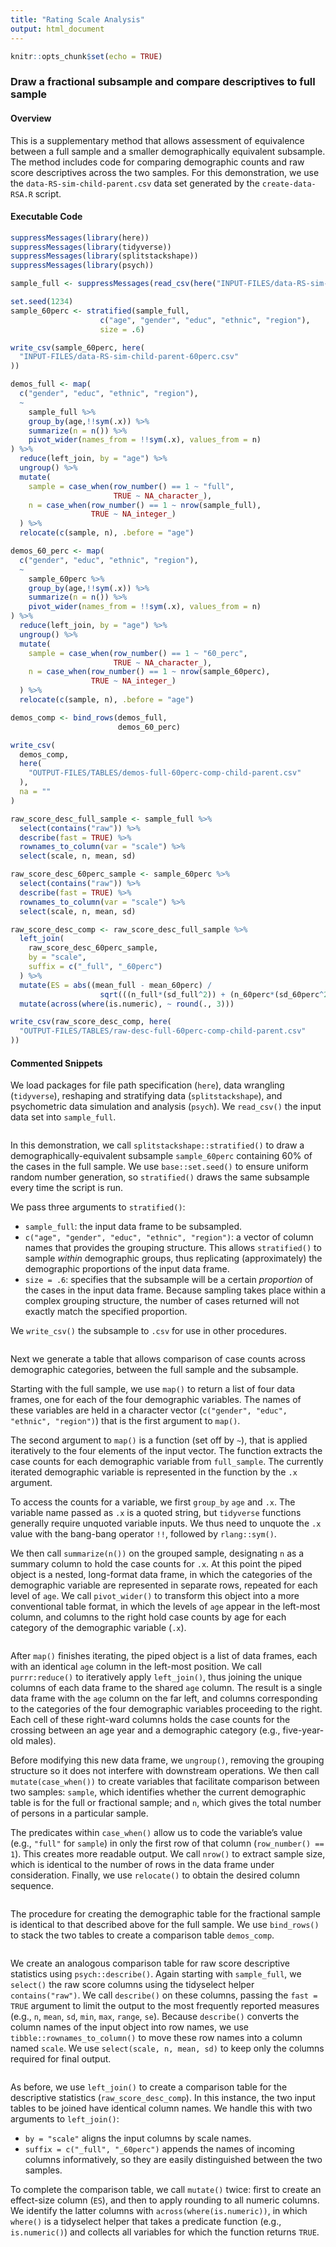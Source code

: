 ```yaml
---
title: "Rating Scale Analysis"
output: html_document
---
```


```r
knitr::opts_chunk$set(echo = TRUE)
```

### Draw a fractional subsample and compare descriptives to full sample

#### Overview

This is a supplementary method that allows assessment of equivalence between a full sample and a smaller demographically equivalent subsample. The method includes code for comparing demographic counts and raw score descriptives across the two samples. For this demonstration, we use the `data-RS-sim-child-parent.csv` data set generated by the `create-data-RSA.R` script.

#### Executable Code
```r
suppressMessages(library(here))
suppressMessages(library(tidyverse))
suppressMessages(library(splitstackshape))
suppressMessages(library(psych))

sample_full <- suppressMessages(read_csv(here("INPUT-FILES/data-RS-sim-child-parent.csv")))

set.seed(1234)
sample_60perc <- stratified(sample_full,
                    c("age", "gender", "educ", "ethnic", "region"),
                    size = .6)

write_csv(sample_60perc, here(
  "INPUT-FILES/data-RS-sim-child-parent-60perc.csv"
))

demos_full <- map(
  c("gender", "educ", "ethnic", "region"),
  ~
    sample_full %>%
    group_by(age,!!sym(.x)) %>%
    summarize(n = n()) %>%
    pivot_wider(names_from = !!sym(.x), values_from = n)
) %>%
  reduce(left_join, by = "age") %>%
  ungroup() %>%
  mutate(
    sample = case_when(row_number() == 1 ~ "full",
                       TRUE ~ NA_character_),
    n = case_when(row_number() == 1 ~ nrow(sample_full),
                  TRUE ~ NA_integer_)
  ) %>%
  relocate(c(sample, n), .before = "age")

demos_60_perc <- map(
  c("gender", "educ", "ethnic", "region"),
  ~
    sample_60perc %>%
    group_by(age,!!sym(.x)) %>%
    summarize(n = n()) %>%
    pivot_wider(names_from = !!sym(.x), values_from = n)
) %>%
  reduce(left_join, by = "age") %>%
  ungroup() %>%
  mutate(
    sample = case_when(row_number() == 1 ~ "60_perc",
                       TRUE ~ NA_character_),
    n = case_when(row_number() == 1 ~ nrow(sample_60perc),
                  TRUE ~ NA_integer_)
  ) %>%
  relocate(c(sample, n), .before = "age")

demos_comp <- bind_rows(demos_full,
                        demos_60_perc)

write_csv(
  demos_comp,
  here(
    "OUTPUT-FILES/TABLES/demos-full-60perc-comp-child-parent.csv"
  ),
  na = ""
)

raw_score_desc_full_sample <- sample_full %>% 
  select(contains("raw")) %>%
  describe(fast = TRUE) %>%
  rownames_to_column(var = "scale") %>%
  select(scale, n, mean, sd)

raw_score_desc_60perc_sample <- sample_60perc %>% 
  select(contains("raw")) %>%
  describe(fast = TRUE) %>%
  rownames_to_column(var = "scale") %>%
  select(scale, n, mean, sd)

raw_score_desc_comp <- raw_score_desc_full_sample %>%
  left_join(
    raw_score_desc_60perc_sample,
    by = "scale",
    suffix = c("_full", "_60perc")
  ) %>%
  mutate(ES = abs((mean_full - mean_60perc) /
                    sqrt(((n_full*(sd_full^2)) + (n_60perc*(sd_60perc^2))) / (n_full + n_60perc)))) %>% 
  mutate(across(where(is.numeric), ~ round(., 3)))

write_csv(raw_score_desc_comp, here(
  "OUTPUT-FILES/TABLES/raw-desc-full-60perc-comp-child-parent.csv"
))
```

#### Commented Snippets
We load packages for file path specification (`here`), data wrangling (`tidyverse`), reshaping and stratifying data (`splitstackshape`), and psychometric data simulation and analysis (`psych`). We `read_csv()` the input data set into `sample_full`. 
```r
```
In this demonstration, we call `splitstackshape::stratified()` to draw a demographically-equivalent subsample `sample_60perc` containing 60% of the cases in the full sample. We use `base::set.seed()` to ensure uniform random number generation, so `stratified()` draws the same subsample every time the script is run.

We pass three arguments to `stratified()`:

* `sample_full`: the input data frame to be subsampled.
* `c("age", "gender", "educ", "ethnic", "region")`: a vector of column names that provides the grouping structure. This allows `stratified()` to sample _within_ demographic groups, thus replicating (approximately) the demographic proportions of the input data frame.
* `size = .6`: specifies that the subsample will be a certain _proportion_ of the cases in the input data frame. Because sampling takes place within a complex grouping structure, the number of cases returned will not exactly match the specified proportion.

We `write_csv()` the subsample to `.csv` for use in other procedures.
```r
```
Next we generate a table that allows comparison of case counts across demographic categories, between the full sample and the subsample.

Starting with the full sample, we use `map()` to return a list of four data frames, one for each of the four demographic variables. The names of these variables are held in a character vector (`c("gender", "educ", "ethnic", "region")`) that is the first argument to `map()`.

The second argument to `map()` is a function (set off by `~`), that is applied iteratively to the four elements of the input vector. The function extracts the case counts for each demographic variable from `full_sample`. The currently iterated demographic variable is represented in the function by the `.x` argument.

To access the counts for a variable, we first `group_by` `age` and `.x`. The variable name passed as `.x` is a quoted string, but `tidyverse` functions generally require unquoted variable inputs. We thus need to unquote the `.x` value with the bang-bang operator `!!`, followed by `rlang::sym()`.

We then call `summarize(n())` on the grouped sample, designating `n` as a summary column to hold the case counts for `.x`. At this point the piped object is a nested, long-format data frame, in which the categories of the demographic variable are represented in separate rows, repeated for each level of `age`. We call `pivot_wider()` to transform this object into a more conventional table format, in which the levels of `age` appear in the left-most column, and columns to the right hold case counts by age for each category of the demographic variable (`.x`).

```r
```
After `map()` finishes iterating, the piped object is a list of data frames, each with an identical `age` column in the left-most position. We call `purrr:reduce()` to iteratively apply `left_join()`, thus joining the unique columns of each data frame to the shared `age` column. The result is a single data frame with the `age` column on the far left, and columns corresponding to the categories of the four demographic variables proceeding to the right. Each cell of these right-ward columns holds the case counts for the crossing between an age year and a demographic category (e.g., five-year-old males).

Before modifying this new data frame, we `ungroup()`, removing the grouping structure so it does not interfere with downstream operations. We then call `mutate(case_when())` to create variables that facilitate comparison between two samples: `sample`, which identifies whether the current demographic table is for the full or fractional sample; and `n`, which gives the total number of persons in a particular sample.

The predicates within `case_when()` allow us to code the variable's value (e.g., `"full"` for `sample`) in only the first row of that column (`row_number() == 1`). This creates more readable output. We call `nrow()` to extract sample size, which is identical to the number of rows in the data frame under consideration. Finally, we use `relocate()` to obtain the desired column sequence.
```r
```
The procedure for creating the demographic table for the fractional sample is identical to that described above for the full sample. We use `bind_rows()` to stack the two tables to create a comparison table `demos_comp`.
```r
```
We create an analogous comparison table for raw score descriptive statistics using `psych::describe()`. Again starting with `sample_full`, we `select()` the raw score columns using the tidyselect helper `contains("raw")`. We call `describe()` on these columns, passing the `fast = TRUE` argument to limit the output to the most frequently reported measures (e.g., `n`, `mean`, `sd`, `min`, `max`, `range`, `se`). Because `describe()` converts the column names of the input object into row names, we use `tibble::rownames_to_column()` to move these row names into a column named `scale`. We use `select(scale, n, mean, sd)` to keep only the columns required for final output.
```r
```
As before, we use `left_join()` to create a comparison table for the descriptive statistics (`raw_score_desc_comp`). In this instance, the two input tables to be joined have identical column names. We handle this with two arguments to `left_join()`:

* `by = "scale"` aligns the input columns by scale names.
* `suffix = c("_full", "_60perc")` appends the names of incoming columns informatively, so they are easily distinguished between the two samples.

To complete the comparison table, we call `mutate()` twice: first to create an effect-size column (`ES`), and then to apply rounding to all numeric columns. We identify the latter columns with `across(where(is.numeric))`, in which `where()` is a tidyselect helper that takes a predicate function (e.g., `is.numeric()`) and collects all variables for which the function returns `TRUE`.
```r
```
